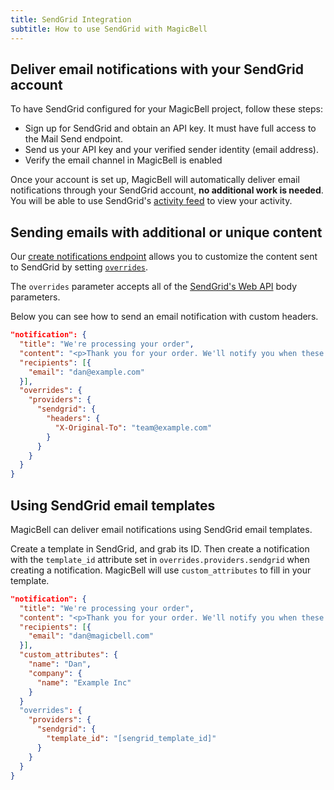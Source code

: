 ```yaml
---
title: SendGrid Integration
subtitle: How to use SendGrid with MagicBell
---
```


## Deliver email notifications with your SendGrid account

To have SendGrid configured for your MagicBell project, follow these steps:

- Sign up for SendGrid and obtain an API key. It must have full access to the Mail Send endpoint.
- Send us your API key and your verified sender identity (email address).
- Verify the email channel in MagicBell is enabled

Once your account is set up, MagicBell will automatically deliver email
notifications through your SendGrid account, **no additional work is needed**. You will
be able to use SendGrid's [activity feed](https://app.sendgrid.com/email_activity)
to view your activity.

## Sending emails with additional or unique content

Our [create notifications endpoint](https://magicbell.com/docs/rest-api/reference#create-notification)
allows you to customize the content sent to SendGrid by setting
[`overrides`](https://magicbell.com/docs/overrides).

The `overrides` parameter accepts all of the [SendGrid's Web API](https://docs.sendgrid.com/api-reference/mail-send/mail-send)
body parameters.

Below you can see how to send an email notification with custom headers.

```json
"notification": {
  "title": "We're processing your order",
  "content": "<p>Thank you for your order. We'll notify you when these items are ready.</p>",
  "recipients": [{
    "email": "dan@example.com"
  }],
  "overrides": {
    "providers": {
      "sendgrid": {
        "headers": {
          "X-Original-To": "team@example.com"
        }
      }
    }
  }
}
```

## Using SendGrid email templates

MagicBell can deliver email notifications using SendGrid email templates.

Create a template in SendGrid, and grab its ID. Then create a notification with
the `template_id` attribute set in `overrides.providers.sendgrid` when creating
a notification. MagicBell will use `custom_attributes` to fill in your template.

```json
"notification": {
  "title": "We're processing your order",
  "content": "<p>Thank you for your order. We'll notify you when these items are ready.</p>",
  "recipients": [{
    "email": "dan@magicbell.com"
  }],
  "custom_attributes": {
    "name": "Dan",
    "company": {
      "name": "Example Inc"
    }
  }
  "overrides": {
    "providers": {
      "sendgrid": {
        "template_id": "[sengrid_template_id]"
      }
    }
  }
}
```

